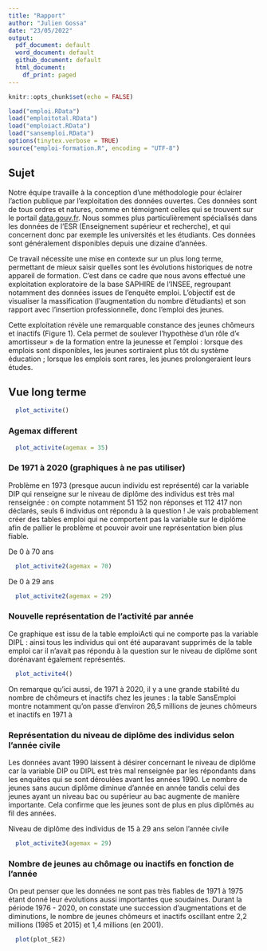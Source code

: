 ```yaml
---
title: "Rapport"
author: "Julien Gossa"
date: "23/05/2022"
output:
  pdf_document: default
  word_document: default
  github_document: default
  html_document:
    df_print: paged
---
```


```r
knitr::opts_chunk$set(echo = FALSE)

load("emploi.RData")
load("emploitotal.RData")
load("emploiact.RData")
load("sansemploi.RData")
options(tinytex.verbose = TRUE)
source("emploi-formation.R", encoding = "UTF-8")
```


## Sujet 

Notre équipe travaille à la conception d'une méthodologie pour éclairer l'action 
publique par l'exploitation des données ouvertes. Ces données sont de tous ordres 
et natures, comme en témoignent celles qui se trouvent sur le portail [data.gouv.fr](data.gouv.fr).
Nous sommes plus particulièrement spécialisés dans les données de l'ESR 
(Enseignement supérieur et recherche), et qui concernent donc par exemple les 
universités et les étudiants. Ces données sont généralement disponibles depuis une dizaine d'années.

Ce travail nécessite une mise en contexte sur un plus long terme, permettant de 
mieux saisir quelles sont les évolutions historiques de notre appareil de formation.
C'est dans ce cadre que nous avons effectué une exploitation exploratoire de la 
base SAPHIRE de l'INSEE, regroupant notamment des données issues de l'enquête emploi.
L'objectif est de visualiser la massification (l'augmentation du nombre d'étudiants)
et son rapport avec l'insertion professionnelle, donc l'emploi des jeunes.

Cette exploitation révèle une remarquable constance des jeunes chômeurs et inactifs (Figure 1).
Cela permet de soulever l'hypothèse d'un rôle d'« amortisseur » de la formation 
entre la jeunesse et l'emploi : lorsque des emplois sont disponibles, les jeunes
sortiraient plus tôt du système éducation ; lorsque les emplois sont rares, les jeunes
prolongeraient leurs études.


## Vue long terme

```r
  plot_activite()
```

### Agemax different

```r
  plot_activite(agemax = 35)
```

### De 1971 à 2020 (graphiques à ne pas utiliser)
Problème en 1973 (presque aucun individu est représenté) car la variable DIP qui renseigne sur le niveau de diplôme des individus est très mal renseignée : on compte notamment 51 152 non réponses et 112 417 non déclarés, seuls 6 individus ont répondu à la question !
Je vais probablement créer des tables emploi qui ne comportent pas la variable sur le diplôme afin de pallier le problème et pouvoir avoir une représentation bien plus fiable. 

De 0 à 70 ans
```r
  plot_activite2(agemax = 70)
```

De 0 à 29 ans
```r
  plot_activite2(agemax = 29)
```

### Nouvelle représentation de l'activité par année

Ce graphique est issu de la table emploiActi qui ne comporte pas la variable DIPL : ainsi tous les individus qui ont été auparavant supprimés de la table emploi car il n'avait pas répondu à la question sur le niveau de diplôme sont dorénavant également représentés. 

```r
  plot_activite4()
```

On remarque qu'ici aussi, de 1971 à 2020, il y a une grande stabilité du nombre de chômeurs et inactifs chez les jeunes : la table SansEmploi montre notamment qu'on passe d'environ 26,5 millions de jeunes chômeurs et inactifs en 1971 à 

### Représentation du niveau de diplôme des individus selon l'année civile

Les données avant 1990 laissent à désirer concernant le niveau de diplôme car la variable DIP ou DIPL est très mal renseignée par les répondants dans les enquêtes qui se sont déroulées avant les années 1990.
Le nombre de jeunes sans aucun diplôme diminue d'année en année tandis celui des jeunes ayant un niveau bac ou supérieur au bac augmente de manière importante. Cela confirme que les jeunes sont de plus en plus diplômés au fil des années.

Niveau de diplôme des individus de 15 à 29 ans selon l'année civile
```r
  plot_activite3(agemax = 29)
```

### Nombre de jeunes au chômage ou inactifs en fonction de l'année

On peut penser que les données ne sont pas très fiables de 1971 à 1975 étant donné leur évolutions aussi importantes que soudaines. Durant la période 1976 - 2020, on constate une succession d'augmentations et de diminutions, le nombre de jeunes chômeurs et inactifs oscillant entre 2,2 millions (1985 et 2015) et 1,4 millions (en 2001). 
```r
  plot(plot_SE2)
```


